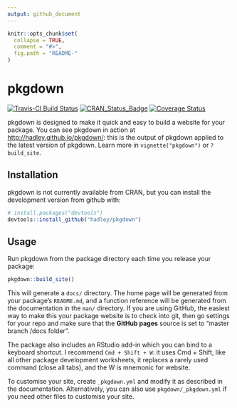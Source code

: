 ```yaml
---
output: github_document
---
```


<!-- README.md is generated from README.Rmd. Please edit that file -->

```r
knitr::opts_chunk$set(
  collapse = TRUE,
  comment = "#>",
  fig.path = "README-"
)
```

# pkgdown

[![Travis-CI Build Status](https://travis-ci.org/hadley/pkgdown.svg?branch=master)](https://travis-ci.org/hadley/pkgdown)
[![CRAN_Status_Badge](http://www.r-pkg.org/badges/version/pkgdown)](https://cran.r-project.org/package=pkgdown)
[![Coverage Status](https://img.shields.io/codecov/c/github/hadley/pkgdown/master.svg)](https://codecov.io/github/hadley/pkgdown?branch=master)

pkgdown is designed to make it quick and easy to build a website for your package. You can see pkgdown in action at <http://hadley.github.io/pkgdown/>: this is the output of pkgdown applied to the latest version of pkgdown. Learn more in `vignette("pkgdown")` or `?build_site`.

## Installation

pkgdown is not currently available from CRAN, but you can install the development version from github with:

```r
# install.packages("devtools")
devtools::install_github("hadley/pkgdown")
```

## Usage

Run pkgdown from the package directory each time you release your package:

```r
pkgdown::build_site()
```

This will generate a `docs/` directory. The home page will be generated from your package's `README.md`, and a function reference will be generated from the documentation in the `man/` directory. If you are using GitHub, the easiest way to make this your package website is to check into git, then go settings for your repo and make sure that the __GitHub pages__ source is set to "master branch /docs folder".

The package also includes an RStudio add-in which you can bind to a keyboard shortcut. I recommend `Cmd + Shift + W`: it uses Cmd + Shift, like all other package development worksheets, it replaces a rarely used command (close all tabs), and the W is mnemonic for website.

To customise your site, create `_pkgdown.yml` and modify it as described in the documentation. Alternatively, you can also use `pkgdown/_pkgdown.yml` if you need other files to customise your site.
